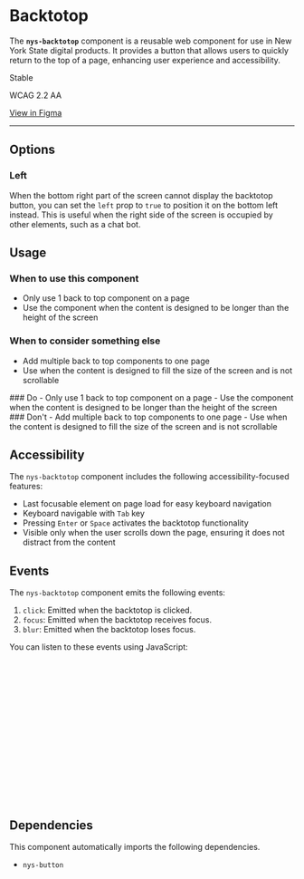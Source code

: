 
<Meta of={NysBacktotopStories} title="Components/Backtotop/Documentation" />

# Backtotop

The **`nys-backtotop`** component is a reusable web component for use in New York State digital products.
It provides a button that allows users to quickly return to the top of a page, enhancing user experience and accessibility.

<p className="pill pill--stable">Stable</p>

<p className="pill pill--wcag">WCAG 2.2 AA</p>

<p className="pill pill--uikit">
	<a href="https://www.figma.com/design/U2QpuSUXRTxbgG64Fzi9bu/branch/wTZOSy3UsUA1DuIQsaoEMB/%F0%9F%92%A0-NYS-Design-System?node-id=4303-2694&m=dev" target="_blank">View in Figma</a>
</p>

---

<Canvas of={NysBacktotopStories.Basic} />

<Controls />

## Options

### Left
When the bottom right part of the screen cannot display the backtotop button, you can set the `left` prop to `true` to position it on the bottom left instead.
This is useful when the right side of the screen is occupied by other elements, such as a chat bot.

<Canvas of={NysBacktotopStories.Left} />

## Usage

### When to use this component
- Only use 1 back to top component on a page
- Use the component when the content is designed to be longer than the height of the screen

### When to consider something else
- Add multiple back to top components to one page
- Use when the content is designed to fill the size of the screen and is not scrollable

<div className="nys-grid-row nys-grid-gap-lg">
  <div className="nys-mobile-lg:nys-grid-col">
    <div className="usage-card usage-card--do">
      ### <nys-icon name="check_circle" color="--var(nys-color-success)" /> Do
      - Only use 1 back to top component on a page
      - Use the component when the content is designed to be longer than the height of the screen
    </div>
  </div>
  <div className="nys-mobile-lg:nys-grid-col">
    <div className="usage-card usage-card--dont">
      ### <nys-icon name="error" color="--var(nys-color-warning)" /> Don't
      - Add multiple back to top components to one page
      - Use when the content is designed to fill the size of the screen and is not scrollable
    </div>
  </div>
</div>

## Accessibility

The `nys-backtotop` component includes the following accessibility-focused features:

- Last focusable element on page load for easy keyboard navigation
- Keyboard navigable with `Tab` key
- Pressing `Enter` or `Space` activates the backtotop functionality
- Visible only when the user scrolls down the page, ensuring it does not distract from the content

## Events

The `nys-backtotop` component emits the following events:

1. `click`: Emitted when the backtotop is clicked.
2. `focus`: Emitted when the backtotop receives focus.
3. `blur`: Emitted when the backtotop loses focus.

You can listen to these events using JavaScript:

```js
// Select the backtotop component
const backtotop = document.querySelector("nys-backtotop");

// Listen for the 'click' event
backtotop.addEventListener("click", () => {
	console.log("Backtotop clicked");
});

// Listen for the 'focus' event
backtotop.addEventListener("focus", () => {
	console.log("Backtotop is focused");
});

// Listen for the 'blur' event
backtotop.addEventListener("blur", () => {
	console.log("Backtotop lost focus");
});
```

## Dependencies

This component automatically imports the following dependencies.

- `nys-button`
